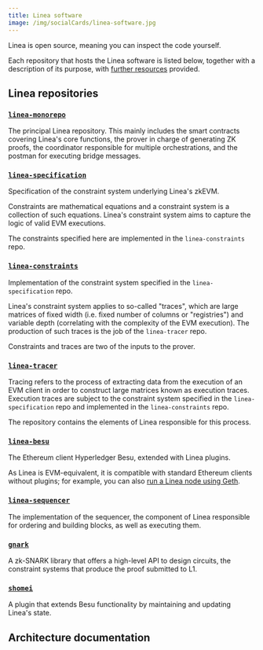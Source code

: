 ```yaml
---
title: Linea software
image: /img/socialCards/linea-software.jpg
---
```



Linea is open source, meaning you can inspect the code yourself. 

Each repository that hosts the Linea software is listed below, together with a description of its purpose, with [further resources](#architecture-documentation) provided. 

## Linea repositories

### [`linea-monorepo`](https://github.com/Consensys/linea-monorepo)

The principal Linea repository. This mainly includes the smart contracts covering Linea's core 
functions, the prover in charge of generating ZK proofs, the coordinator responsible for multiple 
orchestrations, and the postman for executing bridge messages. 

### [`linea-specification`](https://github.com/Consensys/linea-specification)

Specification of the constraint system underlying Linea's zkEVM.

Constraints are mathematical equations and a constraint system is a collection of such equations. 
Linea's constraint system aims to capture the logic of valid EVM executions.

The constraints specified here are implemented in the `linea-constraints` repo.

### [`linea-constraints`](https://github.com/Consensys/linea-constraints)

Implementation of the constraint system specified in the `linea-specification` repo.

Linea's constraint system applies to so-called "traces", which are large matrices of fixed width 
(i.e. fixed number of columns or "registries") and variable depth (correlating with the complexity 
of the EVM execution). The production of such traces is the job of the `linea-tracer` repo.

Constraints and traces are two of the inputs to the prover.

### [`linea-tracer`](https://github.com/Consensys/linea-tracer)

Tracing refers to the process of extracting data from the execution of an EVM client in order to 
construct large matrices known as execution traces. Execution traces are subject to the constraint 
system specified in the `linea-specification` repo and implemented in the `linea-constraints` repo.

The repository contains the elements of Linea responsible for this process.

### [`linea-besu`](https://github.com/Consensys/linea-besu)

The Ethereum client Hyperledger Besu, extended with Linea plugins.

As Linea is EVM-equivalent, it is compatible with standard Ethereum clients without plugins; for 
example, you can also [run a Linea node using Geth](/developers/guides/run-a-node/use-binary#run-the-geth-client). 

### [`linea-sequencer`](https://github.com/Consensys/linea-sequencer)

The implementation of the sequencer, the component of Linea responsible for ordering and building 
blocks, as well as executing them. 

### [`gnark`](https://github.com/Consensys/gnark)

A zk-SNARK library that offers a high-level API to design circuits, the constraint systems that 
produce the proof submitted to L1.

### [`shomei`](https://github.com/Consensys/shomei)

A plugin that extends Besu functionality by maintaining and updating Linea's state. 

## Architecture documentation

<DocCardList />
